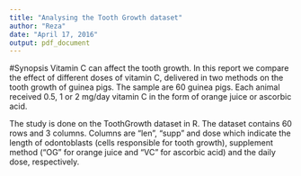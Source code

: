 ```yaml
---
title: "Analysing the Tooth Growth dataset"
author: "Reza"
date: "April 17, 2016"
output: pdf_document
---
```

#Synopsis
Vitamin C can affect the tooth growth. In this report we compare the effect of different doses of vitamin C, delivered in two methods on the tooth growth of guinea pigs. The sample are 60 guinea pigs. Each animal received 0.5, 1 or 2 mg/day vitamin C in the form of orange juice or ascorbic acid. 

The study is done on the ToothGrowth dataset in R. The dataset contains 60 rows and 3 columns. Columns are "len", "supp" and dose which indicate the length of odontoblasts (cells responsible for tooth growth), supplement method ("OG" for orange juice and "VC" for ascorbic acid) and the daily dose, respectively.